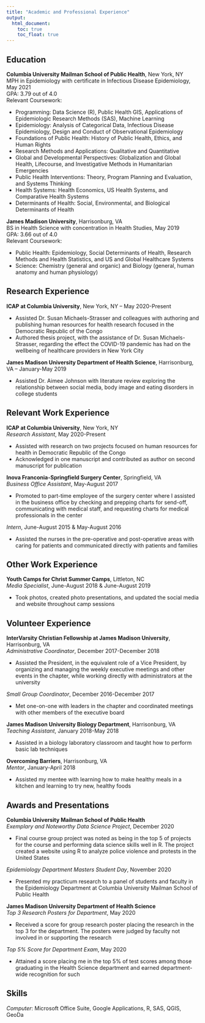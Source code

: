 ```yaml
---
title: "Academic and Professional Experience"
output: 
  html_document:
    toc: true
    toc_float: true
---
```


## Education<br>
**Columbia University Mailman School of Public Health**, New York, NY<br>
MPH in Epidemiology with certificate in Infectious Disease Epidemiology, May 2021<br>
GPA: 3.79 out of 4.0<br>
Relevant Coursework:
<ul>
<li>Programming: Data Science (R), Public Health GIS, Applications of Epidemiologic Research Methods (SAS), Machine Learning</li>
<li>Epidemiology: Analysis of Categorical Data, Infectious Disease Epidemiology, Design and Conduct of Observational Epidemiology</li>
<li>Foundations of Public Health: History of Public Health, Ethics, and Human Rights</li>
<li>Research Methods and Applications: Qualitative and Quantitative</li>
<li>Global and Developmental Perspectives: Globalization and Global Health, Lifecourse, and Investigative Methods in Humanitarian Emergencies</li>
<li>Public Health Interventions: Theory, Program Planning and Evaluation, and Systems
Thinking</li>
<li>Health Systems: Health Economics, US Health Systems, and Comparative Health
Systems</li>
<li>Determinants of Health: Social, Environmental, and Biological Determinants of Health</li>
</ul>
**James Madison University**, Harrisonburg, VA<br>
BS in Health Science with concentration in Health Studies, May 2019<br>
GPA: 3.66 out of 4.0<br>
Relevant Coursework:
<ul>
<li>Public Health: Epidemiology, Social Determinants of Health, Research Methods and Health Statistics, and US and Global Healthcare Systems</li>
<li>Science: Chemistry (general and organic) and Biology (general, human anatomy and human physiology)</li>
</ul>
## Research Experience<br>
**ICAP at Columbia University**, New York, NY – May 2020-Present
<ul>
<li>Assisted Dr. Susan Michaels-Strasser and colleagues with authoring and publishing human resources for health research focused in the Democratic Republic of the Congo</li>
<li>Authored thesis project, with the assistance of Dr. Susan Michaels-Strasser, regarding the effect the COVID-19 pandemic has had on the wellbeing of healthcare providers in New York City</li>
</ul>
**James Madison University Department of Health Science**, Harrisonburg, VA – January-May 2019
<ul>
<li>Assisted Dr. Aimee Johnson with literature review exploring the relationship between social media, body image and eating disorders in college students</li>
</ul>
## Relevant Work Experience<br>
**ICAP at Columbia University**, New York, NY<br>
*Research Assistant*, May 2020-Present
<ul>
<li>Assisted with research on two projects focused on human resources for health in Democratic Republic of the Congo</li>
<li>Acknowledged in one manuscript and contributed as author on second manuscript for publication</li>
</ul>
**Inova Franconia-Springfield Surgery Center**, Springfield, VA<br>
*Business Office Assistant*, May-August 2017
<ul>
<li>Promoted to part-time employee of the surgery center where I assisted in the business office by checking and prepping charts for send-off, communicating with medical staff, and requesting charts for medical professionals in the center</li>
</ul>
*Intern*, June-August 2015 & May-August 2016
<ul>
<li>Assisted the nurses in the pre-operative and post-operative areas with caring for patients and communicated directly with patients and families</li>
</ul>
## Other Work Experience<br>
**Youth Camps for Christ Summer Camps**, Littleton, NC<br>
*Media Specialist*, June-August 2018 & June-August 2019
<ul>
<li>Took photos, created photo presentations, and updated the social media and website throughout camp sessions</li>
</ul>
## Volunteer Experience<br>
**InterVarsity Christian Fellowship at James Madison University**, Harrisonburg, VA<br>
*Administrative Coordinator*, December 2017-December 2018
<ul>
<li>Assisted the President, in the equivalent role of a Vice President, by organizing and managing the weekly executive meetings and other events in the chapter, while working directly with administrators at the university</li>
</ul>
*Small Group Coordinator*, December 2016-December 2017
<ul>
<li>Met one-on-one with leaders in the chapter and coordinated meetings with other members of the executive board</li>
</ul>
**James Madison University Biology Department**, Harrisonburg, VA<br>
*Teaching Assistant*, January 2018-May 2018
<ul>
<li>Assisted in a biology laboratory classroom and taught how to perform basic lab techniques</li>
</ul>
**Overcoming Barriers**, Harrisonburg, VA<br>
*Mentor*, January-April 2018
<ul>
<li>Assisted my mentee with learning how to make healthy meals in a kitchen and learning to try new, healthy foods</li>
</ul>
## Awards and Presentations<br>
**Columbia University Mailman School of Public Health**<br>
*Exemplary and Noteworthy Data Science Project*, December 2020
<ul>
<li>Final course group project was noted as being in the top 5 of projects for the course and performing data science skills well in R. The project created a website using R to analyze police violence and protests in the United States</li>
</ul>
*Epidemiology Department Masters Student Day*, November 2020
<ul>
<li>Presented my practicum research to a panel of students and faculty in the Epidemiology Department at Columbia University Mailman School of Public Health</li>
</ul>
**James Madison University Department of Health Science**<br>
*Top 3 Research Posters for Department*, May 2020
<ul>
<li>Received a score for group research poster placing the research in the top 3 for the department. The posters were judged by faculty not involved in or supporting the research</li>
</ul>
*Top 5% Score for Department Exam*, May 2020
<ul>
<li>Attained a score placing me in the top 5% of test scores among those graduating in the Health Science department and earned department-wide recognition for such</li>
</ul>
## Skills<br>
*Computer*: Microsoft Office Suite, Google Applications, R, SAS, QGIS, GeoDa
